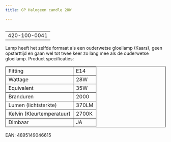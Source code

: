 ```yaml
---
title: GP Halogeen candle 28W

---
```



<Image src={imageProduct} width={imageProduct.width} alt="" />


<table id="product-attribute-specs-table" class="data-table">
<tbody>
<tr class="first odd">
<td class="data last">420-100-0041</td>
</tr>
</tbody>
</table>
Lamp heeft het zelfde formaat als een ouderwetse gloeilamp (Kaars),
geen opstarttijd en gaan wel tot twee keer zo lang mee als de ouderwetse gloeilamp.
Product specificaties:
<table border="1">
<tbody>
<tr>
<td>Fitting</td>
<td>E14</td>
</tr>
<tr>
<td>Wattage</td>
<td>28W</td>
</tr>
<tr>
<td>Equivalent</td>
<td>35W</td>
</tr>
<tr>
<td>Branduren</td>
<td>2000</td>
</tr>
<tr>
<td>Lumen (lichtsterkte)</td>
<td>370LM</td>
</tr>
<tr>
<td>Kelvin (Kleurtemperatuur)</td>
<td>2700K</td>
</tr>
<tr>
<td>Dimbaar</td>
<td>JA</td>
</tr>
</tbody>
</table>
EAN: 4895149046615

